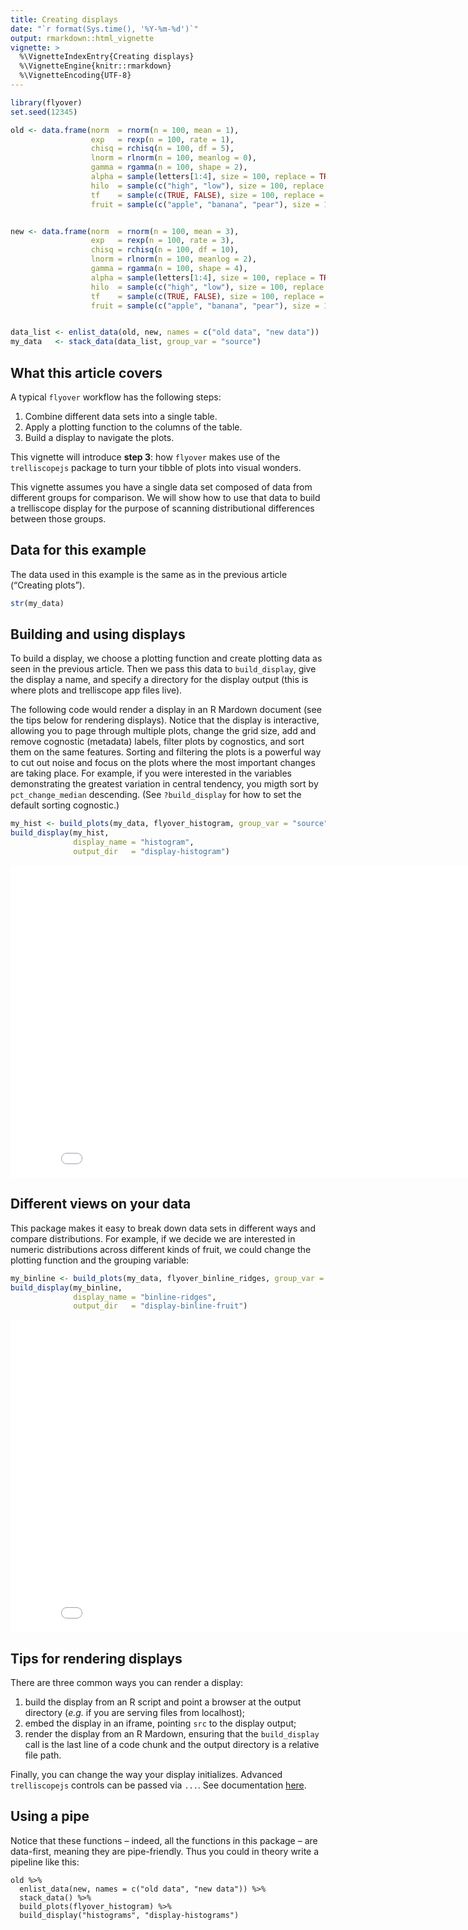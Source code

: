 ```yaml
---
title: Creating displays
date: "`r format(Sys.time(), '%Y-%m-%d')`"
output: rmarkdown::html_vignette
vignette: >
  %\VignetteIndexEntry{Creating displays}
  %\VignetteEngine{knitr::rmarkdown}
  %\VignetteEncoding{UTF-8}
---
```


```r
library(flyover)
set.seed(12345)

old <- data.frame(norm  = rnorm(n = 100, mean = 1),
                  exp   = rexp(n = 100, rate = 1),
                  chisq = rchisq(n = 100, df = 5),
                  lnorm = rlnorm(n = 100, meanlog = 0),
                  gamma = rgamma(n = 100, shape = 2),
                  alpha = sample(letters[1:4], size = 100, replace = TRUE, prob = c(1, 2, 3, 4)),
                  hilo  = sample(c("high", "low"), size = 100, replace = TRUE, prob = c(1, 2)),
                  tf    = sample(c(TRUE, FALSE), size = 100, replace = TRUE, prob = c(1, 1)),
                  fruit = sample(c("apple", "banana", "pear"), size = 100, replace = TRUE, prob = c(1, 2, 3)))


new <- data.frame(norm  = rnorm(n = 100, mean = 3),
                  exp   = rexp(n = 100, rate = 3),
                  chisq = rchisq(n = 100, df = 10),
                  lnorm = rlnorm(n = 100, meanlog = 2),
                  gamma = rgamma(n = 100, shape = 4),
                  alpha = sample(letters[1:4], size = 100, replace = TRUE, prob = c(4, 3, 2, 1)),
                  hilo  = sample(c("high", "low"), size = 100, replace = TRUE, prob = c(2, 1)),
                  tf    = sample(c(TRUE, FALSE), size = 100, replace = TRUE, prob = c(1, 3)),
                  fruit = sample(c("apple", "banana", "pear"), size = 100, replace = TRUE, prob = c(3, 2, 1)))


data_list <- enlist_data(old, new, names = c("old data", "new data"))
my_data   <- stack_data(data_list, group_var = "source")
```


## What this article covers

A typical `flyover` workflow has the following steps:

1. Combine different data sets into a single table.
2. Apply a plotting function to the columns of the table.
3. Build a display to navigate the plots.

This vignette will introduce **step 3**: how `flyover` makes use of the `trelliscopejs` package to turn your tibble of plots into visual wonders.

This vignette assumes you have a single data set composed of data from different groups for comparison.  We will show how to use that data to build a trelliscope display for the purpose of scanning distributional differences between those groups.


## Data for this example

The data used in this example is the same as in the previous article ("Creating plots").


```r
str(my_data)
```


## Building and using displays

To build a display, we choose a plotting function and create plotting data as seen in the previous article.  Then we pass this data to `build_display`, give the display a name, and specify a directory for the display output (this is where plots and trelliscope app files live).

The following code would render a display in an R Mardown document (see the tips below for rendering displays).  Notice that the display is interactive, allowing you to page through multiple plots, change the grid size, add and remove cognostic (metadata) labels, filter plots by cognostics, and sort them on the same features.  Sorting and filtering the plots is a powerful way to cut out noise and focus on the plots where the most important changes are taking place.  For example, if you were interested in the variables demonstrating the greatest variation in central tendency, you migth sort by `pct_change_median` descending.  (See `?build_display` for how to set the default sorting cognostic.)

```r
my_hist <- build_plots(my_data, flyover_histogram, group_var = "source")
build_display(my_hist,
              display_name = "histogram",
              output_dir   = "display-histogram")
```

<iframe src="display-histogram/" height=500 width=850 scrolling="no" frameborder="0" webkitallowfullscreen="true" mozallowfullscreen="true" allowfullscreen="true"></iframe>


## Different views on your data

This package makes it easy to break down data sets in different ways and compare distributions.  For example, if we decide we are interested in numeric distributions across different kinds of fruit, we could change the plotting function and the grouping variable:

```r
my_binline <- build_plots(my_data, flyover_binline_ridges, group_var = "fruit")
build_display(my_binline,
              display_name = "binline-ridges",
              output_dir   = "display-binline-fruit")
```

<iframe src="display-binline-fruit/" height=500 width=850 scrolling="no" frameborder="0" webkitallowfullscreen="true" mozallowfullscreen="true" allowfullscreen="true"></iframe>


## Tips for rendering displays

There are three common ways you can render a display:

1. build the display from an R script and point a browser at the output directory (_e.g._ if you are serving files from localhost);
2. embed the display in an iframe, pointing `src` to the display output;
3. render the display from an R Mardown, ensuring that the `build_display` call is the last line of a code chunk and the output directory is a relative file path.


Finally, you can change the way your display initializes.  Advanced `trelliscopejs` controls can be passed via `...`.  See documentation [here](https://hafen.github.io/trelliscopejs/).


## Using a pipe

Notice that these functions -- indeed, all the functions in this package -- are data-first, meaning they are pipe-friendly.  Thus you could in theory write a pipeline like this:

```
old %>%
  enlist_data(new, names = c("old data", "new data")) %>%
  stack_data() %>%
  build_plots(flyover_histogram) %>%
  build_display("histograms", "display-histograms")
```
